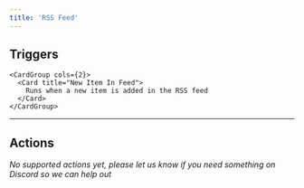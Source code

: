 ```yaml
---
title: 'RSS Feed'
---
```


## Triggers


    <CardGroup cols={2}>
      <Card title="New Item In Feed">
        Runs when a new item is added in the RSS feed
      </Card>
    </CardGroup>
  

---

## Actions

*No supported actions yet, please let us know if you need something on Discord so we can help out* 


